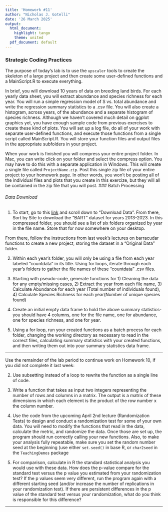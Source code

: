 ```yaml
---
title: 'Homework #11'
author: "Nicholas J. Gotelli"
date: '26 March 2025'
output:
  html_document:
    highlight: tango
    theme: united
  pdf_document: default
---
```


### Strategic Coding Practices
The purpose of today's lab is to use the `upscaler` tools to create the skeleton of a large project and then create some user-defined functions and a MainScript.R to execute everything.

In brief, you will download 10 years of data on breeding land birds. For each yearly data sheet, you will extract abundance and species richness for each year. You will run a simple regression model of S vs. total abundance and write the regression summary statistics to a .csv file. You will also create a histogram, across years, of the abundance and a separate histogram of species richness. Although we haven't covered much detail on ggplot graphics yet, you have enough sample code from previous exercises to create these kind of plots. You will set up a log file, do all of your work with separate user-defined functions, and execute those functions from a single script called MainScript.R. You will store your function files and output files in the appropriate subfolders in your project.

When your work is finished you will compress your entire project folder. In Mac, you can write click on your folder and select the compress option. You may have to do this with a separate application in Windows. This will create a single file called `ProjectName.zip`. Post this single zip file of your entire project to your homework page. In other words, you won't be posting all of the individual files and plots that you create in this exercize, but they will all be contained in the zip file that you will post.
### Batch Processing

###### Data Download 

1. To start, go to this [link](https://data.neonscience.org/data-products/DP1.10003.001) and scroll down to "Download Data". From there, Sort by Site to download the "BART" dataset for years 2013-2023. In this compressed folder, you should see a list of six folders organized by year in the file name. Store that for now somewhere on your desktop.   

From there, follow the instructions from last week's lectures on barracudar functions to create a new project, storing the dataset in a "Original Data" folder. 

2. Within each year's folder, you will only be using a  file from each year labeled "countdata" in its title. Using for loops, iterate through each year's folders to gather the file names of these "countdata" .csv files. 

3. Starting with pseudo-code, generate functions for 1) Cleaning the data for any empty/missing cases, 2) Extract the year from each file name, 3) Calculate Abundance for each year (Total number of individuals found), 4) Calculate Species Richness for each year(Number of unique species found) 

4. Create an initial empty data frame to hold the above summary statistics-you should have 4 columns, one for the file name, one for abundance, one for species richness, and one for year. 

5. Using a for loop, run your created functions as a batch process for each folder, changing the working directory as necessary to read in the correct files, calculating summary statistics with your created functions, and then writing them out into your summary statistics data frame. 


-----------------------------

Use the remainder of the lab period to continue work on Homework 10, if you did not complete it last week:  

2. Use subsetting instead of a loop to rewrite the function as a single line of code.

3. Write a function that takes as input two integers representing the number of rows and columns in a matrix. The output is a matrix of these dimensions in which each element is the product of the row number x the column number.

4. Use the code from the upcoming April 2nd lecture (Randomization Tests) to design and conduct a randomization test for some of your own data. You will need to modify the functions that read in the data, calculate the metric, and randomize the data. Once those are set up, the program should run correctly calling your new functions. Also, to make your analysis fully repeatable, make sure you set the random number seed at the beginning (use either `set.seed()` in base R, or `char2seed` in the `TeachingDemos` package

5. For comparison, calculate in R the standard statistical analysis you would use with these data. How does the p-value compare for the standard test versus the p value you estimated from your randomization test? If the p values seem very different, run the program again with a different starting seed (and/or increase the number of replications in your randomization test). If there are persistent differences in the p value of the standard test versus your randomization, what do you think is responsible for this difference?

--------
